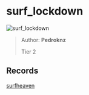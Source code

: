 
# surf_lockdown

![surf_lockdown](https://raw.githubusercontent.com/Sayt123/SurfMapPics/Maps-and-bonuses/csgo/surf_lockdown.jpg)

> Author: **Pedroknz**
>
> Tier 2

## Records

[surfheaven](https://surfheaven.eu/map/surf_lockdown)
